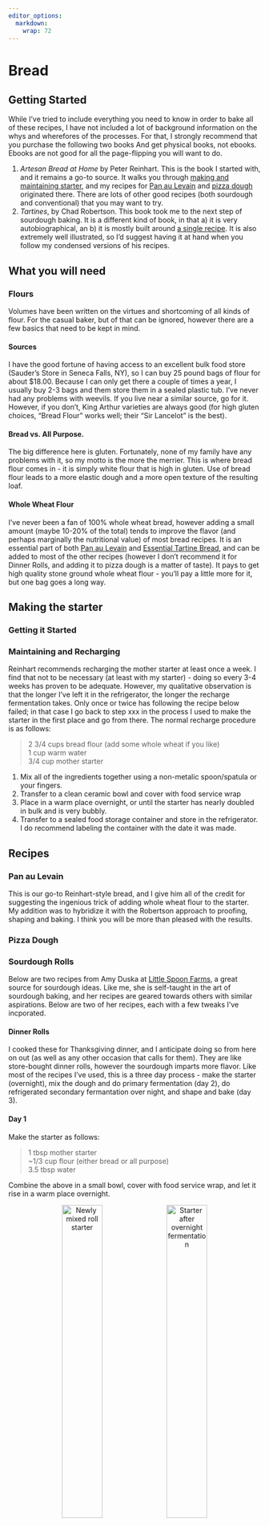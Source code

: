 ```yaml
---
editor_options: 
  markdown: 
    wrap: 72
---
```


# Bread

## Getting Started

While I've tried to include everything you need to know in order to bake
all of these recipes, I have not included a lot of background
information on the whys and wherefores of the processes. For that, I
strongly recommend that you purchase the following two books And get
physical books, not ebooks. Ebooks are not good for all the
page-flipping you will want to do.

1.  *Artesan Bread at Home* by Peter Reinhart. This is the book I
    started with, and it remains a go-to source. It walks you through
    [making and maintaining starter](#starter), and my recipes for [Pan
    au Levain](#pal) and [pizza dough](#pizzadough) originated there.
    There are lots of other good recipes (both sourdough and
    conventional) that you may want to try.
2.  *Tartines*, by Chad Robertson. This book took me to the next step of
    sourdough baking. It is a different kind of book, in that a) it is
    very autobiographical, an b) it is mostly built around [a single
    recipe](#tartines). It is also extremely well illustrated, so I'd
    suggest having it at hand when you follow my condensed versions of
    his recipes.

## What you will need

### Flours {#flour}

Volumes have been written on the virtues and shortcoming of all kinds of
flour. For the casual baker, but of that can be ignored, however there
are a few basics that need to be kept in mind.

#### Sources

I have the good fortune of having access to an excellent bulk food store
(Sauder's Store in Seneca Falls, NY), so I can buy 25 pound bags of
flour for about \$18.00. Because I can only get there a couple of times
a year, I usually buy 2-3 bags and them store them in a sealed plastic
tub. I've never had any problems with weevils. If you live near a
similar source, go for it. However, if you don't, King Arthur varieties
are always good (for high gluten choices, "Bread Flour" works well;
their "Sir Lancelot" is the best).

#### Bread vs. All Purpose.

The big difference here is gluten. Fortunately, none of my family have
any problems with it, so my motto is the more the merrier. This is where
bread flour comes in - it is simply white flour that is high in gluten.
Use of bread flour leads to a more elastic dough and a more open texture
of the resulting loaf.

#### Whole Wheat Flour

I've never been a fan of 100% whole wheat bread, however adding a small
amount (maybe 10-20% of the total) tends to improve the flavor (and
perhaps marginally the nutritional value) of most bread recipes. It is
an essential part of both [Pan au Levain](#pal) and [Essential Tartine
Bread](#tartines), and can be added to most of the other recipes
(however I don't recommend it for Dinner Rolls, and adding it to pizza
dough is a matter of taste). It pays to get high quality stone ground
whole wheat flour - you'll pay a little more for it, but one bag goes a
long way.

## Making the starter {#starter}

### Getting it Started

### Maintaining and Recharging

Reinhart recommends recharging the mother starter at least once a week.
I find that not to be necessary (at least with my starter) - doing so
every 3-4 weeks has proven to be adequate. However, my qualitative
observation is that the longer I've left it in the refrigerator, the
longer the recharge fermentation takes. Only once or twice has following
the recipe below failed; in that case I go back to step xxx in the
process I used to make the starter in the first place and go from there.
The normal recharge procedure is as follows:

> 2 3/4 cups bread flour (add some whole wheat if you like)\
> 1 cup warm water\
> 3/4 cup mother starter

1.  Mix all of the ingredients together using a non-metalic
    spoon/spatula or your fingers.\
2.  Transfer to a clean ceramic bowl and cover with food service wrap
3.  Place in a warm place overnight, or until the starter has nearly
    doubled in bulk and is very bubbly.
4.  Transfer to a sealed food storage container and store in the
    refrigerator. I do recommend labeling the container with the date it
    was made.

\newpage

## Recipes

### Pan au Levain {#pal}

This is our go-to Reinhart-style bread, and I give him all of the credit
for suggesting the ingenious trick of adding whole wheat flour to the
starter. My addition was to hybridize it with the Robertson approach to
proofing, shaping and baking. I think you will be more than pleased with
the results.

### Pizza Dough {#pizzadough}

\newpage

### Sourdough Rolls {#rolls}

Below are two recipes from Amy Duska at [Little Spoon
Farms](https://littlespoonfarm.com/), a great source for sourdough
ideas. Like me, she is self-taught in the art of sourdough baking, and
her recipes are geared towards others with similar aspirations. Below
are two of her recipes, each with a few tweaks I've incporated.

#### Dinner Rolls {#drolls}

I cooked these for Thanksgiving dinner, and I anticipate doing so from
here on out (as well as any other occasion that calls for them). They
are like store-bought dinner rolls, however the sourdough imparts more
flavor. Like most of the recipes I've used, this is a three day
process - make the starter (overnight), mix the dough and do primary
fermentation (day 2), do refrigerated secondary fermantation over night,
and shape and bake (day 3).

#### Day 1

Make the starter as follows:

> 1 tbsp mother starter\
> \~1/3 cup flour (either bread or all purpose)\
> 3.5 tbsp water

Combine the above in a small bowl, cover with food service wrap, and let
it rise in a warm place overnight.

<p float="left">

<center>

![Newly mixed roll starter](images/rollstarter1.jpeg){width="40%"} 
![Starter after overnight
fermentation](images/rollstarter2.jpeg){width="40%"}

Starter Before and After Overnight Fermentation

</center>

</p>

#### Day 2

Dough ingredients:

> 2 tbsp melted butter\
> 1 cup (240 gm) milk\
> 1 tbsp (44 gm) sugar\
> 1 tsp (5 gm) salt\
> 1/2 cup (100 gm) starter\
> 3 cups + 2 tbsp (375 gm) bread flour\
> 1 tbsp melted butter to brush on surface after baking

Mixing the dough:

1.  Combine butter, sugar, milk and salt and warm over low heat until
    butter is melted. transfer to mixer bowl and let cool to room
    temperature.
2.  Add flour and starter and mix with paddle attachment at low speed,
    until the ingredients are mixed and hydrated.
3.  Transfer dough to a ceramic bowl, cover with a dish towel, and let
    it stand for an hour.
4.  Now comes our first exposure to tartine-style stretching and
    folding. Uncover the dough, and with moistened clean hands, pick up
    the dough from one side, stretch it a bit, and fold over what's in
    the bowl. Repeat this process three times, rotating the bowl 1/4
    turn before each one.
5.  Repeat step four two more times, allowing 30 minutes of rising time
    between each stretch and fold.
6.  Cover the bowl with food service wrap and refrigerate overnight.

<center>

![](images/drolls1.jpeg){width="70%"}

After initial mixing

</center>

<p float="left">

<center>

![](images/drolls2.jpeg){width="40%"} 
![](images/drolls3.jpeg){width="40%"}

Dough before (left) and after (right) stretching and folding. Note that
the dough has expanded in volume and has a smoother surface. It also
becomes much more elastic.

</center>

</p>

#### Day 3

Today is shaping and baking day, a good day to plan for delicious fresh
rolls with dinner!

1.  Remove the dough from the refrigerator and let it warm 1-2 hours.
2.  Put dough on a surface dusted with rice flour and divide into 12
    roughly equal pieces of \~65 grams each.
3.  Shape each piece into a ball by turning up the sides and pinching
    them together. Arrange in a 9 X 13 inch baking dish dusted with rice
    flour (either a glass or a ceramic dush will work), cover with a
    towel, and let rise 3-4 hours.
4.  Preheat your oven to 375^o^ F. Brush the surface of the rolls with
    melted butter and bake 25-30 minutes until golden brown.

\newpage

### Parmesan Bubble Loaf

This is a combination of three recipes, the [dinner roll](#drolls)
recipe we've already seen, the recipe from another old but excellent
cookbook - *A World of Breads* by Dolores Casella, and the technique for
making cheese breads from Reinhart. We used the first to make the dough
and the others to process and bake the dough.

Note that this recipe, as given previously, makes enough dough for one
loaf. I usually double everything to make two - one to eat right away
(it doesn't last long!) and one to freeze for later.

*Ingredients*

> A batch of [dinner roll dough]($drolls), processed through Day 2 (in
> other words, substitute the following for the Day 3 instructions).\
> 1/2 cup parmesan cheese, grated. (3/4 cup if doubled)\
> 2 cloves garlic, grated or smashed (3 if doubled)\
> 1/2 cup butter (3/4 if doubled)  
> 1 batch dough

1.  After the dough has warmed from its overnight fermentation, gently
    flatten it on a floured work surface
2.  Fold in the parmesan, divide the dough into 14 pieces and shape into
    balls.
    -   If you are doing a double batch, divide it into two halves and process each as above.
3.  Melt the butter, add the garlic and cook briefly.
4.  Lightly oil a standard bread loaf pan. Roll each ball of dough in
    the garlic/butter mix and stack in the loaf pan.
5.  Cover with a kitchen towel and allow it to rise 3-4 hours.
6.  Bake at 400^o^ F. for \~45 minutes until the top of the loaf is
    golden brown.

<center>

![](images/drolls4.jpeg){width="70%"}

Flattened dough with cheese sprinkled on it.

</center>

<p float="left">

<center>

![](images/drolls5.jpeg){width="35%"}
![](images/drolls6.jpeg){width="35%"}

Unbaked loaf before and after the final rise.

</center>

</p>

<center>

![](images/drolls7.jpeg){width="80%"}

The final product

</center>

### Ciabatta rolls

\newpage

### Essential Tartine Bread {#tartines}

<center>

![](images/FirstTartine.jpeg){width="50%"}

My first loaf and the source of the recipe

</center>

It is fair to say that Alice's gift of the book *Tartine Bread* by Chad
Robertson revolutionized my approach to bread making. Instead of calling
for relatively stiff dough kneaded either by hand or in a stand mixer, a
series of gentle stretch and folds is used during the bulk fermentation
of a very soft dough. I have incorporated a stand mixer into the initial
combining of ingredients - it saves a lot of mess - but otherwise I
follow the original handling instructions (I have adjusted the flour
ratio somewhat, but that was a matter of personal taste). If you want to
go this route, it may involve some investment, but the results will be
worth it.

So first, [**buy the
book**](https://www.amazon.com/Tartine-Bread-Chad-Robertson/dp/0811870413/ref=sr_1_1?crid=384YPG5Z4NS52&keywords=tartine+bread&qid=1659704334&sprefix=Tartine%2Caps%2C563&sr=8-1).
It is available (and quite inexpensive) as an Amazon ebook, but I
strongly recommend spending the bucks (currently \$20.49) for the
printed version.

Then there are the items described in the [Kitchen
Essentials](#essentials) section - a kitchen scale, a bench knife,
proofing baskets, and a dutch oven/oven roaster. I already had the
roasting pan, but I needed to buy the rest. As I recall, the total cost
of those items was something on the order of \$60.

#### My method

What I describe below is a bare bones set of instructions for making
this bread. The book provides much more detail, along with copious
illustrations. You might also want to watch [this
video](https://youtu.be/fBDmPOZ_FJk?list=FLQh2uXeVOD3hCYVa6ueNFkA) to
see the process in action.

#### The Leaven (or Starter)

> 1 Tbsp mother starter\
> 100 gm bread flour\
> 100 gm whole wheat flour   
> 200 gm. Water  

Mix these ingredients and let it rise at room temperature overnight in a
container sealed with food service wrap.

#### Preparing the Dough

**Ingredients**

700 + 50 gm. Water (80^o^ F.)\
200 gm. leaven<sup>\*</sup>\
900 gm. bread flour\
50 gm. whole wheat flour\
10 gm. salt

<sup>\*</sup> This will not be all of the starter. If you wish, the
unused portion can be used to start a new batch of mother starter.

1.  Combine th 700 ml of warm water with the leaven, bread flour, and
    whole wheat flour in the bowl of your stand mixer. Mix with the
    paddle mixer on slow until the flour is fully hyrdated (about a
    minute.
2.  Let the dough stand for 25-40 minutes.
3.  Transfer the dough to a clean bowl (I use a ceramic one; Robertson
    recommends a clear plastic container).
4.  Add the salt and remaining water to the dough, and gently squeeze it
    in with your hands.
5.  You should allow for four hours of fermentation. During the first
    two hours, gently fold the dough with moistened hands, as described
    in the recipe for [dinner rolls](#drolls). You can continue folding
    during the last two hours, only be extremely gentle. The dough will
    have become more elastic, and its bulk will have increased by about
    20%.

#### Shaping the loaves

From here on out, the key word is **gently**. During the rise, the dough
will have become much more porous. We want to retain as much as possible
so that the final product will have the light texture we desire.

1.  Turn the dough out onto a very lightly floured work surface.\
2.  Divide the dough into two equal pieces with your bench knife, and
    flour the surfaces of each. Fold over the cut side of each so that
    there is a smooth floured circle on the top.
3.  Gently shape each piece into a smooth circle, cover them with a
    kitchen towel, and let them rest for 30 minutes.
4.  Flip each loaf with your bench knife or a large spatula, so that the
    floured side is now down.
5.  For each loaf, perform the following folds: -Fold the third of the
    dough closest to you over the middle third.
    -   Stretch the dough horizontally to the right and fold the
        rightmost third over the center.
    -   repeat this process for the left of the dough.
    -   Now fold the rear third of the dough over the middle. While
        holding that in place, fold up the front of the dough to create
        a seam down the middle of what will be the bottom of the loaf.
    -   Gently shape the loaf into an oval, stretching slightly to help
        seal the seam.
6.  Now dust your proofing baskets with a 50:50 mixture of white and
    whole wheat flour.
7.  Place each loaf into a basket **seam side up**, cover with food
    service wrap, and refrigerate overnight.

#### Baking

1.  Put your dutch oven or roaster into the oven and preheat it to
    500^o^ F.
2.  While the oven is preheating, remove the first loaf from the
    refrigerator and dust the surface with rice flour.
3.  When the oven has preheated, carefully remove the dutch oven from
    it.\
4.  Place the loaf into the shallow piece of the dutch oven and score
    the surface with two lengthwise parallel cuts about 1/4 inch deep. A
    serrated knife works well for this.
5.  Cover the bread with the deeper piece of the dutch oven and return
    it to your oven. Reduce the temperature to 450^o^ F.
6.  After 20 minutes, carefully remove the upper part of the dutch oven.
    You will release a lot of steam at this point, and the loaf should
    be just lightly browned.
7.  Bake for an additional 20-25 minutes until the crust is golden
    brown. Using a spatula, place it onto a cooling rack.
8.  Return the dutch oven to the oven and increase the heat to 500^o^ F.
9.  While the oven is reheating, take the second loaf out of the
    refrigerator and dust with rice flour, in preparation for repeating
    steps 3 to 7 above.

<center>

![](images/Tartine2.jpeg){width="70%"}

The inside of the finished product, showing the open crumb that results
from gentle handling of the dough.

</center>

\newpage

### Tartine Baguettes {#baguettes}

This is our second recipe from *Tartine Bread*, one that is similar to
the previous one but with a couple of key differences:

1.  It uses both sourdough and commercial yeast starters in the dough.
2.  Mixing, rising and baking can occur all on the same day.

There are also two ways to bake the bread. The first is on your baking
stone, with a dish towel saturated in water placed in a shallow pan in
the oven to create steam - the method in the original recipe. The second
is one I devised - use a suitable cakepan placed on the stone for the
bread, and cover it with foil for the first 20 minutes of baking.

#### Starters

**Leaven (sourdough starter)**

> 1 tbsp. mother starter\
> 220 gm. all purpose flour\
> 220 gm water (80^o^ F.)

**Poolish (commercial yeast starter)**

> 200 gm. all purpose flour\
> 200 gm water (80^o^ F.)\
> 3 gm. active dry yeast

Mix the two starters in separate small bowls, cover with food service wrap and place in a warm location overnight.

#### Mixing and Fermenting

400 gm. leaven (all of it)\
400 gm. poolish (ditto)\
500 + 25 gm. water (75-80^o^ F.)\
650 gm. all purpose flour\
350 gm. bread flour\
10 gm. salt

1.  Combine leaven, poolish, 500 gm. of water and both flours in bowl of
    stand mixer. Mix with paddle attachment at low speed until all of
    the flour is hydrated (\~1 minute). Cover with cloth and let stand
    30-60 minutes.
2.  Transfer to a clean bowl and add salt and the remaining water. Work
    them in with your hands.\
3.  Let the dough rise in a warm place, gently folding every 40 minutes,
    until the dough becomes puffy and springy (3-4 hours).

#### Shaping

The first decision you will need to make is how many loaves you want to
make and when. I kind of like six, but you can do as few as 2 or as many
as 8. It all depends on the capacity of your oven and your ability to
put up with multiple round of baking. What follows is for six.

And in all candor, I'm still working on the best shaping method. This is
what I've come up with so far.

1.  Place the dough on a lightly floured surface and divide first into
    two equal pieces, each of which is divided three ways. If you are
    only going to bake half of the loaves immediately, put one half in a
    bowl, cover with food service wrap and refrigerate.
2.  Shape each piece into a rectangle and let it rest for 30 minutes.
3.  Cover a cookie sheet with a towel and dust it with rice flour.
4.  For each loaf, do the following:
    -   Position the rectangle with the long side towards you and fold
        the front third over the middle one.
    -   Stretch the dough so it nearly doubles in length and then fold
        the rear third back over the middle.
    -   Roll the dough gently with your hands to stretch it further and
        taper the ends.
    -   Place the loaf on one edge of the towel seam side up.
5.  Repeat step 4 for the next loaf. When you place it on the towel, do
    so such that a fold of the towel is positioned between it and the
    previous loaf.
6.  When all loaves are shaped, cover with another towel and let them
    rise for 2.5-3 hours.

#### Baking

As noted above, there are two methods that can be used.

**On a Stone**

1.  Position your stone on a middle rack. On a lower rack, place a
    shallow pan containing a water saturated dish towel.
2.  Preheat the oven to 500^o^ C.
3.  Invert the loaves onto a pizza peel and score the loaves with a 2-3
    long angled and parallel cuts.
4.  As soon as the oven reaches temperature, place as many loaves as
    will fit onto the stone using a pizza peel dusted with rice flour.
5.  Reduce the temperature to 475^o^ F. and bake for 15 minutes.
6.  Remove the pan with the towel and continue to bake for 15-25
    minutes, until the baguettes are golden brown. Reomove from the oven
    and place loaves on a cooling rack.
7.  Repeat steps 2 through five as many times as necessary to bake all
    of your baguettes.

**In a pan**

1.  Preheat your oven to 500^o^ F, with your stone positioned on a
    middle rack
2.  Invert the loaves onto a large (9 X 13 in. or larger) cake pan.
    Score the loaves as above Cover with aluminum foil.\
3.  Place the pan onto the baking stone in the oven, lower the
    temperature to 475^o^ F. and bake for 20 minutes.
4.  Remove the foil and continue to bake for another 15-25 minutes,
    until the loves are a rich golden brown.
5.  Place bake loaves on a cooling rack.
6.  Repeat the above as needed to bake all of the loaves.

<center>

![](images/baguettes-final.jpeg){width="60%"}

The final product. In this case, the dough was divided into eight loaves
and all were baked on a pizza steel (method 1) on the same day.

</center>

